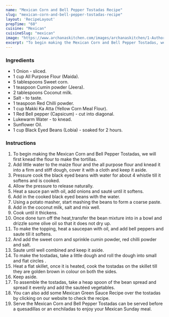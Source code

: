 ---
name: "Mexican Corn and Bell Pepper Tostadas Recipe"
slug: "mexican-corn-and-bell-pepper-tostadas-recipe"
layout: 'RecipeLayout'
prepTime: "60"
cuisine: "Mexican"
cuisineSlug: "mexican"
image: "https://www.archanaskitchen.com/images/archanaskitchen/1-Author/sibyl_sunitha/Mexican_Corn_and_Bell_Pepper_Tostadas_Recipe.jpg"
excerpt: "To begin making the Mexican Corn and Bell Pepper Tostadas, we will first knead the flour to make the tortillas"
---

### Ingredients

- 1 Onion - sliced.
- 1 cup All Purpose Flour (Maida).
- 5 tablespoons Sweet corn.
- 1 teaspoon Cumin powder (Jeera).
- 2 tablespoons Coconut milk.
- Salt - to taste.
- 1 teaspoon Red Chilli powder.
- 1 cup Makki Ka Atta (Yellow Corn Meal Flour).
- 1 Red Bell pepper (Capsicum) - cut into diagonal.
- Lukewarm Water - to knead.
- Sunflower Oil.
- 1 cup Black Eyed Beans (Lobia) - soaked for 2 hours.

### Instructions

1. To begin making the Mexican Corn and Bell Pepper Tostadas, we will first knead the flour to make the tortillas.
1. Add little water to the maize flour and the all purpose flour and knead it into a firm and stiff dough, cover it with a cloth and keep it aside.
1. Pressure cook the black eyed beans with water for about 4 whistle till it softens and is cooked.
1. Allow the pressure to release naturally.
1. Heat a sauce pan with oil, add onions and sauté until it softens.
1. Add in the cooked black eyed beans with the water.
1. Using a potato masher, start mashing the beans to form a coarse paste.
1. Add in the coconut milk, salt and mix well.
1. Cook until it thickens.
1. Once done turn off the heat,transfer the bean mixture into in a bowl and drizzle some olive oil so that it does not dry up.
1. To make the topping, heat a saucepan with oil, and add bell peppers and saute till it softens.
1. And add the sweet corn and sprinkle cumin powder, red chilli powder and salt.
1. Saute until well combined and keep it aside.
1. To make the tostadas, take a little dough and roll the dough into small and flat circles .
1. Heat a flat skillet, once it is heated, cook the tostadas on the skillet till they are golden brown in colour on both the sides.
1. Keep aside.
1. To assemble the tostadas, take a heap spoon of the bean spread and spread it evenly and add the sautéed vegetables.
1. You can also add some Mexican Green Sauce Recipe over the tostadas by clicking on our website to check the recipe.
1. Serve the Mexican Corn and Bell Pepper Tostadas can be served before a quesadillas or an enchiladas to enjoy your Mexican Sunday meal.
